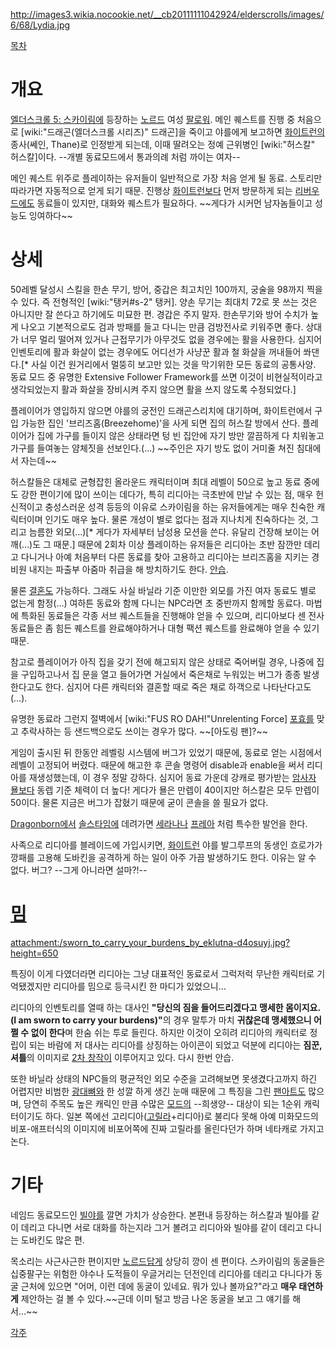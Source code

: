 http://images3.wikia.nocookie.net/__cb20111111042924/elderscrolls/images/6/68/Lydia.jpg

[[목차]]
= 개요 =
[[엘더스크롤 5: 스카이림]]에 등장하는 [[노르드]] 여성 [[팔로워]]. 메인 퀘스트를 진행 중 처음으로 [wiki:"드래곤(엘더스크롤 시리즈)" 드래곤]을 죽이고 야를에게 보고하면 [[화이트런]]의 종사(쎄인, Thane)로 인정받게 되는데, 이때 딸려오는 정예 근위병인 [wiki:"허스칼" 허스칼]이다. --개별 동료모드에서 통과의례 처럼 까이는 여자--

메인 퀘스트 위주로 플레이하는 유저들이 일반적으로 가장 처음 얻게 될 동료. 스토리만 따라가면 자동적으로 얻게 되기 때문. 진행상 [[화이트런]]보다 먼저 방문하게 되는 [[리버우드]]에도 동료들이 있지만, 대화와 퀘스트가 필요하다. ~~게다가 시커먼 남자놈들이고 성능도 잉여하다~~

= 상세 =
50레벨 달성시 스킬을 한손 무기, 방어, 중갑은 최고치인 100까지, 궁술을 98까지 찍을 수 있다. 즉 전형적인 [wiki:"탱커#s-2" 탱커]. 양손 무기는 최대치 72로 못 쓰는 것은 아니지만 잘 쓴다고 하기에도 미묘한 편. 경갑은 주지 말자. 한손무기와 방어 수치가 높게 나오고 기본적으로도 검과 방패를 들고 다니는 만큼 검방전사로 키워주면 좋다. 상대가 너무 멀리 떨어져 있거나 근접무기가 아무것도 없을 경우에는 활을 사용한다. 심지어 인벤토리에 활과 화살이 없는 경우에도 어디선가 사냥꾼 활과 철 화살을 꺼내들어 쏴댄다.[* 사실 이건 원거리에서 멀뚱히 보고만 있는 것을 막기위한 모든 동료의 공통사양. 동료 모드 중 유명한 Extensive Follower Framework를 쓰면 이것이 비현실적이라고 생각되었는지 활과 화살을 장비시켜 주지 않으면 활을 쓰지 않도록 수정되었다.] 

플레이어가 영입하지 않으면 야를의 궁전인 드래곤스리치에 대기하며, 화이트런에서 구입 가능한 집인 '브리즈홈(Breezehome)'을 사게 되면 집의 허스칼 방에서 산다. 플레이어가 집에 가구를 들이지 않은 상태라면 텅 빈 집안에 자기 방만 깔끔하게 다 치워놓고 가구를 들여놓는 얌체짓을 선보인다.(…) ~~주인은 자기 방도 없이 거미줄 쳐진 침대에서 자는데~~ 

허스칼들은 대체로 균형잡힌 올라운드 캐릭터이며 최대 레벨이 50으로 높고 동료 중에도 강한 편이기에 많이 쓰이는 데다가, 특히 리디아는 극초반에 만날 수 있는 점, 매우 헌신적이고 충성스러운 성격 등등의 이유로 스카이림을 하는 유저들에게는 매우 친숙한 캐릭터이며 인기도 매우 높다. 물론 개성이 별로 없다는 점과 지나치게 친숙하다는 것, 그리고 늠름한 외모(…)[* 게다가 자세부터 남성용 모션을 쓴다. 유달리 건장해 보이는 어깨(…)도 그 때문.] 때문에 2회차 이상 플레이하는 유저들은 리디아는 초반 잠깐만 데리고 다니거나 아예 처음부터 다른 동료를 찾아 고용하고 리디아는 브리즈홈을 지키는 경비원 내지는 파출부 아줌마 취급을 해 방치하기도 한다. [[안습]].

물론 [[결혼]]도 가능하다. 그래도 사실 바닐라 기준 이만한 외모를 가진 여자 동료도 별로 없는게 함정(…) 여하튼 동료와 함께 다니는 NPC라면 초 중반까지 함께할 동료다. 마법에 특화된 동료들은 각종 서브 퀘스트들을 진행해야 얻을 수 있으며, 리디아보다 센 전사 동료들은 좀 힘든 퀘스트를 완료해야하거나 대형 팩션 퀘스트를 완료해야 얻을 수 있기 때문. 

참고로 플레이어가 아직 집을 갖기 전에 해고되지 않은 상태로 죽어버릴 경우, 나중에 집을 구입하고나서 집 문을 열고 들어가면 거실에서 죽은채로 누워있는 버그가 종종 발생한다고도 한다. 심지어 다른 캐릭터와 결혼할 때로 죽은 채로 하객으로 나타난다고도(…).

유명한 동료라 그런지 절벽에서 [wiki:"FUS RO DAH!"Unrelenting Force] [[포효]]를 맞고 추락사하는 등 샌드백으로도 쓰이는 경우가 많다. ~~[아도링 팬]?~~

게임이 출시된 뒤 한동안 레벨링 시스템에 버그가 있었기 때문에, 동료로 얻는 시점에서 레벨이 고정되어 버렸다. 때문에 해고한 후 콘솔 명령어 disable과 enable을 써서 리디아를 재생성했는데, 이 경우 정말 강하다. 심지어 동료 가운데 강캐로 평가받는 [[암사자 묠]]보다 동렙 기준 체력이 더 높다! 게다가 묠은 만렙이 40이지만 허스칼은 모두 만렙이 50이다.
물론 지금은 버그가 잡혔기 때문에 굳이 콘솔을 쓸 필요가 없다. 

[[Dragonborn]]에서 [[솔스타임]]에 데려가면 [[세라나]]나 [[프레아]] 처럼 특수한 발언을 한다. 

사족으로 리디아를 블레이드에 가입시키면, [[화이트런]] 야를 발그루프의 동생인 흐로가가 깡패를 고용해 도바킨을 공격하게 하는 일이 아주 가끔 발생하기도 한다. 이유는 알 수 없다. 버그? --그게 아니라면 설마?!--

= [[밈]] =
attachment:/sworn_to_carry_your_burdens_by_eklutna-d4osuyj.jpg?height=650

특징이 이게 다였더라면 리디아는 그냥 대표적인 동료로서 그럭저럭 무난한 캐릭터로 기억됐겠지만 리디아를 밈으로 등극시킨 한 마디가 있었으니…

리디아의 인벤토리를 열때 하는 대사인 '''"당신의 짐을 들어드리겠다고 맹세한 몸이지요.(I am sworn to carry your burdens)"'''의 경우 말투가 마치 '''귀찮은데 맹세했으니 어쩔 수 없이 한다'''며 한숨 쉬는 투로 들린다. 하지만 이것이 오히려 리디아의 캐릭터로 정립이 되는 바람에 저 대사는 리디아를 상징하는 아이콘이 되었고 덕분에 리디아는 '''짐꾼, 셔틀'''의 이미지로 [[2차 창작]]이 이루어지고 있다. 다시 한번 안습.

또한 바닐라 상태의 NPC들의 평균적인 외모 수준을 고려해보면 못생겼다고까지 하긴 어렵지만 비범한 [[광대뼈]]와 한 성깔 하게 생긴 눈매 때문에 그 특징을 그린 [[팬아트]]도 많으며, 당연히 주목도 높은 캐릭인 만큼 수많은 [[모드]]의 --희생양-- 대상이 되는 1순위 캐릭터이기도 하다. 일본 쪽에선 고리디아([[고릴라]]+리디아)로 불리다 못해 아예 미화모드의 비포-애프터식의 이미지에 비포어쪽에 진짜 고릴라를 올린다던가 하며 네타캐로 가지고 논다.

= 기타 =
네임드 동료모드인 [[빌야]]를 깔면 가치가 상승한다. 본편내 등장하는 허스칼과 빌야를 같이 데리고 다니면 서로 대화를 하는지라 그거 볼려고 리디아와 빌야를 같이 데리고 다니는 도바킨도 많은 편. 

목소리는 사근사근한 편이지만 [[노르드]]답게 상당히 깡이 센 편이다. 스카이림의 동굴들은 십중팔구는 위험한 야수나 도적들이 우글거리는 던전인데 리디아를 데리고 다니다가 동굴 근처에 있으면 "어머, 이런 데에 동굴이 있네요. 뭐가 있나 볼까요?"라고 '''매우 태연하게''' 제안하는 걸 볼 수 있다.~~근데 이미 털고 방금 나온 동굴을 보고 그 얘기를 해서...~~

[[각주]]
